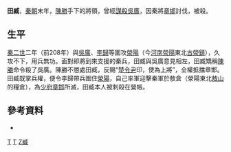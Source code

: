 '''田臧'''{{BD|？||前208年||}}，[[秦朝|秦朝]]末年，[[陳勝|陳勝]]手下的將領，曾經[[謀殺|謀殺]][[吳廣|吳廣]]，因秦將[[章邯|章邯]]討伐，被殺。

== 生平 ==
[[秦二世|秦二世]]二年（前208年）與[[吳廣|吳廣]]、[[李歸|李歸]]等圍攻[[滎陽|滎陽]]（今[[河南|河南]][[滎陽|滎陽]]東北[[古滎鎮|古滎鎮]]），久攻不下，用兵無功。面對即將到來支援的秦兵，田臧與吳廣意見相左，田臧矯稱[[陳勝|陳勝]]命令殺了吳廣。陳勝不懲處田臧，反賜“楚[[令尹|令尹]]印，使為上將”，全權抵擋章邯。田臧既掌兵權，便令李歸帶兵圍住[[滎陽|滎陽]]，自己率軍迎擊秦軍於敖倉（滎陽東北[[敖山|敖山]]的糧倉），為[[少府|少府]][[章邯|章邯]]所滅，田臧本人被刺殺在營帳。

==參考資料==
*{{wikisource history link|史記|048}}

{{秦末汉初人物}}
{{中國民變起事領袖}}

[[Category:秦末民变人物|T]]
[[Category:秦末戰爭身亡者|T]]
[[Category:田姓|Z臧]]